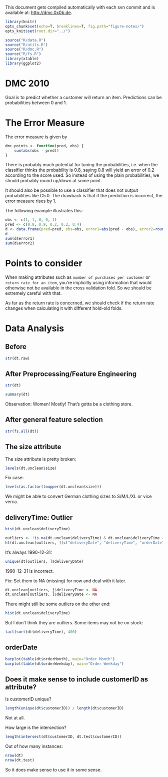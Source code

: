 This document gets compiled automatically with each svn commit and is available at:
[http://dmc.0x0b.de](http://dmc.0x0b.de).

```r
library(knitr)
opts_chunk$set(echo=T, breaklines=T, fig.path="figure-notes/")
opts_knit$set(root.dir="../")
```
```r
source("R/data.R")
source("R/utils.R")
source("R/dmc.R")
source("R/fs.R")
library(xtable)
library(ggplot2)
```
# DMC 2010

Goal is to predict whether a customer will return an item. Predictions
can be probabilities between 0 and 1.

# The Error Measure

The error measure is given by
```r
dmc.points <- function(pred, obs) {
    sum(abs(obs - pred))
}
```

There is probably much potential for tuning the probabilities, i.e.
when the classifier thinks the probability is 0.8, saying 0.8 will yield
an error of 0.2 according to the score used. So instead of using the plain
probabilities, we should probably round up/down at some point.

It should also be possible to use a classifier that does not output
probabilities like C5.0. The drawback is that if the prediction is incorrect,
the error measure rises by 1.

The following example illustrates this:
```r
obs <- c(1, 1, 0, 0, 1)
pred <- c(0.8, 0.9, 0.2, 0.2, 0.4)
d <- data.frame(pred=pred, obs=obs, error1=abs(pred - obs), error2=round(abs(pred - obs)))
d
sum(d$error1)
sum(d$error2)
```

# Points to consider

When making attributes such as `number of purchases per customer` or
`return rate for an item`, you're implicitly using information that
would otherwise not be available in the cross validation fold. So
we should be extremely careful with that.

As far as the return rate is concerned, we should check if the return
rate changes when calculating it with different hold-old folds.

# Data Analysis

## Before 

```r
str(dt.raw)
```

## After Preprocessing/Feature Engineering

```r
str(dt)
```

```r
summary(dt)
```

Observation: Women! Mostly! That's gotta be a clothing store.

## After general feature selection
```r
str(fs.all(dt))
```

## The size attribute

The size attribute is pretty broken:

```r
levels(dt.unclean$size)
```

Fix case:
```r
levels(as.factor(toupper(dt.unclean$size)))
```

We might be able to convert German clothing sizes to S/M/L/XL or vice verca.

## deliveryTime: Outlier

```r
hist(dt.unclean$deliveryTime)
```

```r
outliers <- !is.na(dt.unclean$deliveryTime) & dt.unclean$deliveryTime < 0
ht(dt.unclean[outliers, ][c("deliveryDate", "deliveryTime", "orderDate")], 20)
```

It's always 1990-12-31:

```r
unique(dt[outliers, ]$deliveryDate)
```

1990-12-31 is incorrect. 

Fix: 
Set them to NA (missing) for now and deal with it later.

```r
dt.unclean[outliers, ]$deliveryTime <- NA
dt.unclean[outliers, ]$deliveryDate <- NA
```

There might still be some outliers on the other end:
```r
hist(dt.unclean$deliveryTime)
```

But I don't think they are outliers. Some items may not be
on stock:

```r
tail(sort(dt$deliveryTime), 400)
```

## orderDate
```r
barplot(table(dt$orderMonth), main="Order Month")
barplot(table(dt$orderWeekday), main="Order Weekday")
```

## Does it make sense to include customerID as attribute?

Is customerID unique?

```r
length(unique(dt$customerID)) / length(dt$customerID)
```

Not at all.

How large is the intersection?

```r
length(intersect(dt$customerID, dt.test$customerID))
```

Out of how many instances:
```r
nrow(dt)
nrow(dt.test)
```

So it does make sense to use it in some sense.